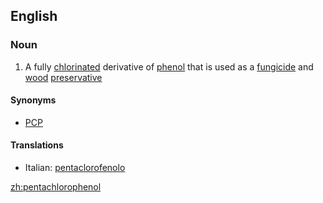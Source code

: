 ==English==

===Noun===
{{wikipedia}}
{{en-noun|s|-}}

# {{organic compound}} A fully [[chlorinated]] derivative of [[phenol]] that is used as a [[fungicide]] and [[wood]] [[preservative]]

====Synonyms====
* [[PCP]]

====Translations====
{{trans-top}}
* Italian: [[pentaclorofenolo]] {{m}}
{{trans-mid}}
{{trans-bottom}}

[[zh:pentachlorophenol]]